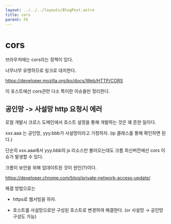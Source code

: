 ```yaml
---
layout: ../../../layouts/BlogPost.astro
title: cors
parent: FE
---
```


# cors

브라우저에는 cors라는 정책이 있다.

너무너무 유명하므로 링크로 대치한다.

https://developer.mozilla.org/ko/docs/Web/HTTP/CORS

이 포스트에선 cors관련 다소 특이한 이슈들만 정리한다.

## 공인망 -> 사설망 http 요청시 에러

로컬 개발시 크로스 도메인에서 호스트 설정을 통해 개발하는 것은 꽤 흔한 일이다.

xxx.aaa 는 공인망, yyy.bbb가 사설망이라고 가정하자. (ip 클래스를 통해 확인하면 된다.)

단순히 xxx.aaa에서 yyy.bbb의 js 리소스만 불러오는데도 크롬 최신버전에선 cors 이슈가 발생할 수 있다.

크롬이 보안을 위해 업데이트된 것이 원인(?)이다.

https://developer.chrome.com/blog/private-network-access-update/

해결 방법으로는

 - https로 웹서빙을 하자.

 - 호스트를 사설망으로만 구성된 호스트로 변경하여 해결한다. (or 사설망 → 공인망 구성도 가능)